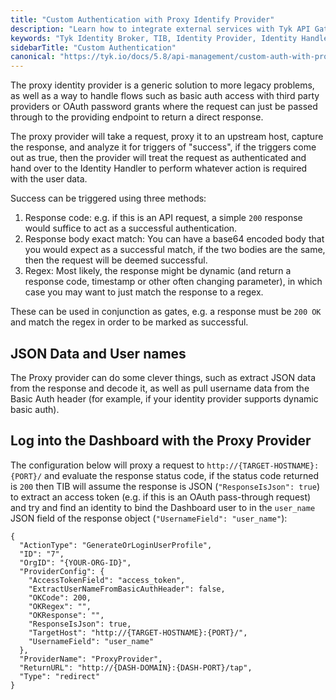 ```yaml
---
title: "Custom Authentication with Proxy Identify Provider"
description: "Learn how to integrate external services with Tyk API Gateway. Discover how to use middleware plugins, webhooks, and service discovery to extend your API functionality and connect with third-party systems."
keywords: "Tyk Identity Broker, TIB, Identity Provider, Identity Handler, SSO, Custom Authentication, Custom Proxy Provder"
sidebarTitle: "Custom Authentication"
canonical: "https://tyk.io/docs/5.8/api-management/custom-auth-with-proxy-identity-provider"
---
```


The proxy identity provider is a generic solution to more legacy problems, as well as a way to handle flows such as basic auth access with third party providers or OAuth password grants where the request can just be passed through to the providing endpoint to return a direct response.

The proxy provider will take a request, proxy it to an upstream host, capture the response, and analyze it for triggers of "success", if the triggers come out as true, then the provider will treat the request as authenticated and hand over to the Identity Handler to perform whatever action is required with the user data.

Success can be triggered using three methods:

1.  Response code: e.g. if this is an API request, a simple `200` response would suffice to act as a successful authentication.
2.  Response body exact match: You can have a base64 encoded body that you would expect as a successful match, if the two bodies are the same, then the request will be deemed successful.
3.  Regex: Most likely, the response might be dynamic (and return a response code, timestamp or other often changing parameter), in which case you may want to just match the response to a regex.

These can be used in conjunction as gates, e.g. a response must be `200 OK` and match the regex in order to be marked as successful.

## JSON Data and User names

The Proxy provider can do some clever things, such as extract JSON data from the response and decode it, as well as pull username data from the Basic Auth header (for example, if your identity provider supports dynamic basic auth).

## Log into the Dashboard with the Proxy Provider

The configuration below will proxy a request to `http://{TARGET-HOSTNAME}:{PORT}/` and evaluate the response status code, if the status code returned is `200` then TIB will assume the response is JSON (`"ResponseIsJson": true`) to extract an access token (e.g. if this is an OAuth pass-through request) and try and find an identity to bind the Dashboard user to in the `user_name` JSON field of the response object (`"UsernameField": "user_name"`):

```{.copyWrapper}
{
  "ActionType": "GenerateOrLoginUserProfile",
  "ID": "7",
  "OrgID": "{YOUR-ORG-ID}",
  "ProviderConfig": {
    "AccessTokenField": "access_token",
    "ExtractUserNameFromBasicAuthHeader": false,
    "OKCode": 200,
    "OKRegex": "",
    "OKResponse": "",
    "ResponseIsJson": true,
    "TargetHost": "http://{TARGET-HOSTNAME}:{PORT}/",
    "UsernameField": "user_name"
  },
  "ProviderName": "ProxyProvider",
  "ReturnURL": "http://{DASH-DOMAIN}:{DASH-PORT}/tap",
  "Type": "redirect"
}
```

